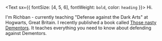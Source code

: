 <Text sx={{ fontSize: [4, 5, 6], fontWeight: `bold`, color: `heading` }}>
  Hi.
</Text>

I'm Richban - currently teaching "Defense against the Dark Arts" at Hogwarts, Great Britain. I recently published a book called [Those nasty Dementors](https://www.lekoarts.de).
It teaches everything you need to know about defending against Dementors.

